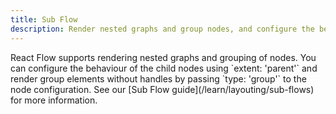 ```yaml
---
title: Sub Flow
description: Render nested graphs and group nodes, and configure the behavior of child nodes
---
```



<ExampleLayout>
React Flow supports rendering nested graphs and grouping of nodes. You can configure the behaviour of the child nodes using `extent: 'parent'` and render group elements without handles by passing `type: 'group'` to the node configuration. See our [Sub Flow guide](/learn/layouting/sub-flows) for more information.

<RemoteCodeViewer route="examples/layout/sub-flows" framework="react" />

</ExampleLayout>

